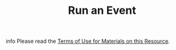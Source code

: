 ﻿---
sidebar_position: 9
title: Run an Event
description: Clicking on an item.
---
info Please read the [Terms of Use for Materials on this Resource](../../Disclaimer).


<Redirect to="/docs/Android/ProLite/RunEvent" />